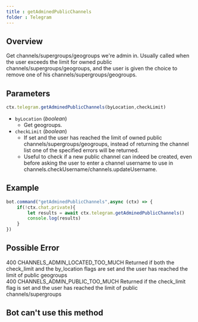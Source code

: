 ```yaml
--- 
title : getAdminedPublicChannels 
folder : Telegram 
--- 
```

## Overview 
Get channels/supergroups/geogroups we're admin in. Usually called when the user exceeds the limit for owned public channels/supergroups/geogroups, and the user is given the choice to remove one of his channels/supergroups/geogroups.
## Parameters 
```ts 
ctx.telegram.getAdminedPublicChannels(byLocation,checkLimit)
```
- `byLocation` (_boolean_) 
    - Get geogroups.
- `checkLimit` (_boolean_)
    - If set and the user has reached the limit of owned public channels/supergroups/geogroups, instead of returning the channel list one of the specified errors will be returned.  
    - Useful to check if a new public channel can indeed be created, even before asking the user to enter a channel username to use in channels.checkUsername/channels.updateUsername.  
## Example 
```ts:index.ts {3} showLineNumber 
bot.command("getAdminedPublicChannels",async (ctx) => {
    if(!ctx.chat.private){
        let results = await ctx.telegram.getAdminedPublicChannels()
        console.log(results)
    }
})
```
## Possible Error 
400	CHANNELS_ADMIN_LOCATED_TOO_MUCH	Returned if both the check_limit and the by_location flags are set and the user has reached the limit of public geogroups  
400	CHANNELS_ADMIN_PUBLIC_TOO_MUCH	Returned if the check_limit flag is set and the user has reached the limit of public channels/supergroups   
## Bot can't use this method